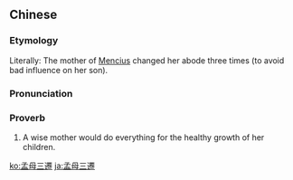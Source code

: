 {{also|孟母三迁}}
==Chinese==
{{zh-forms|s=孟母三迁}}

===Etymology===
Literally: The mother of [[w:Mencius|Mencius]] changed her abode three times (to avoid bad influence on her son).

===Pronunciation===
{{zh-pron
|m=Mèng mǔ sān qiān
|c=maang6 mou5 saam1 cin1
|cat=prov
}}

===Proverb===
{{zh-proverb}}

# A wise mother would do everything for the healthy growth of her children.

[[ko:孟母三遷]]
[[ja:孟母三遷]]